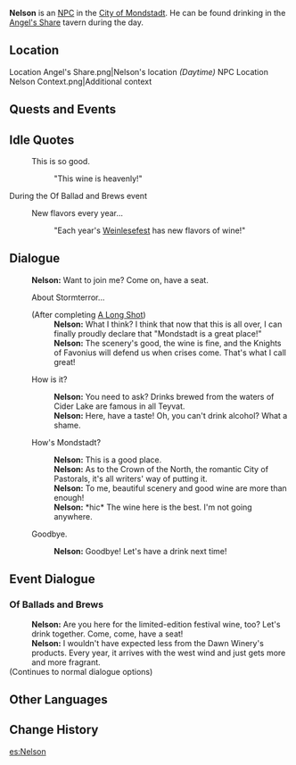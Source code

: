 {{About|the NPC|the cat|Nelson (Cat)}}
{{Character Infobox
|image            = NPC Nelson.png
|region           = Mondstadt
|type             = NPC
}}
'''Nelson''' is an [[NPC]] in the [[City of Mondstadt]]. He can be found drinking in the [[Angel's Share]] tavern during the day.

==Location==
<gallery>
Location Angel's Share.png|Nelson's location ''(Daytime)''
NPC Location Nelson Context.png|Additional context
</gallery>

==Quests and Events==
{{Quests and Events
|The Golden Apple Vacation Returns! (Quest) = as Venti's audience
}}

==Idle Quotes==
{{Dialogue start}}
: {{DIcon|Idle}} This is so good.
:: {{A|VO Nelson 01.ogg}} "This wine is heavenly!"
{{Dialogue end}}

;During the Of Ballad and Brews event
{{Dialogue start}}
: {{DIcon|Idle}} New flavors every year...
:: {{A|VO Nelson Of Ballads and Brews 01.ogg}} "Each year's [[Weinlesefest]] has new flavors of wine!"
{{Dialogue end}}

==Dialogue==
{{Dialogue start}}
:'''Nelson:''' Want to join me? Come on, have a seat.
:{{DIcon}} About Stormterror...
:;(After completing [[A Long Shot]])
::'''Nelson:''' What I think? I think that now that this is all over, I can finally proudly declare that "Mondstadt is a great place!"
::'''Nelson:''' The scenery's good, the wine is fine, and the Knights of Favonius will defend us when crises come. That's what I call great!
:{{DIcon}} How is it?
::'''Nelson:''' You need to ask? Drinks brewed from the waters of Cider Lake are famous in all Teyvat.
::'''Nelson:''' Here, have a taste! Oh, you can't drink alcohol? What a shame.
:{{DIcon}} How's Mondstadt?
::'''Nelson:''' This is a good place.
::'''Nelson:''' As to the Crown of the North, the romantic City of Pastorals, it's all writers' way of putting it.
::'''Nelson:''' To me, beautiful scenery and good wine are more than enough!
::'''Nelson:''' *hic* The wine here is the best. I'm not going anywhere.
:{{DIcon}} Goodbye.
::'''Nelson:''' Goodbye! Let's have a drink next time!
{{Dialogue end}}

==Event Dialogue==
===Of Ballads and Brews===
{{Dialogue start}}
:'''Nelson:''' Are you here for the limited-edition festival wine, too? Let's drink together. Come, come, have a seat!
:'''Nelson:''' I wouldn't have expected less from the Dawn Winery's products. Every year, it arrives with the west wind and just gets more and more fragrant.
;(Continues to normal dialogue options)
{{Dialogue end}}

==Other Languages==
{{Other Languages|default_hidden = 1
|en      = Nelson
|zhs     = 尼尔森
|zhs_rm  = Ní'ěrsēn
|zht     = 尼爾森
|zht_rm  = Ní'ěrsēn
|ja      = ネルソン
|ja_rm   = Neruson
|ko      = 닐슨
|ko_rm   = Nilseun
|es      = Nelson
|fr      = Nelson
|ru      = Нельсон
|th      = Nelson
|vi      = Nelson
|de      = Nelson
|id      = Nelson
|pt      = Nelson
|tr      = 
|it      = 
}}

==Change History==
{{Change History|1.0}}

[[es:Nelson]]